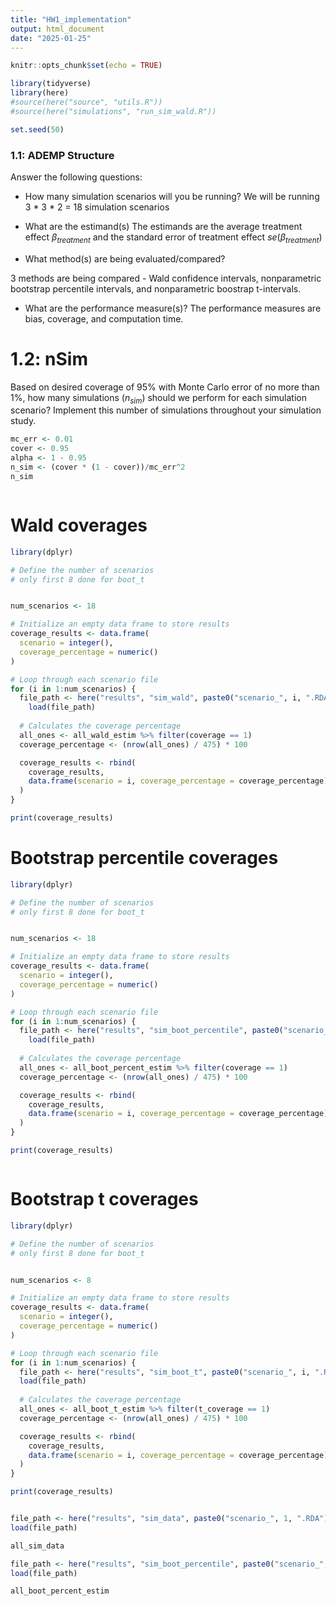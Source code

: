 ```yaml
---
title: "HW1_implementation"
output: html_document
date: "2025-01-25"
---
```


```r
knitr::opts_chunk$set(echo = TRUE)

library(tidyverse)
library(here)
#source(here("source", "utils.R"))
#source(here("simulations", "run_sim_wald.R"))

set.seed(50)
```

### 1.1: ADEMP Structure 

Answer the following questions: 

* How many simulation scenarios will you be running?
We will be running 3 * 3 * 2   = 18 simulation scenarios

* What are the estimand(s)
The estimands are the average treatment effect $\beta_{treatment}$ and the 
standard error of treatment effect $se(\beta_{treatment})$

* What method(s) are being evaluated/compared?

3 methods are being compared - Wald confidence intervals, nonparametric 
bootstrap percentile intervals, and nonparametric boostrap t-intervals.

* What are the performance measure(s)?
The performance measures are bias, coverage, and computation time.

# 1.2: nSim
Based on desired coverage of 95\% with Monte Carlo error of no more than 1\%, how many simulations ($n_{sim}$) should we perform for each simulation scenario?  Implement this number of simulations throughout your simulation study.


```r
mc_err <- 0.01
cover <- 0.95
alpha <- 1 - 0.95
n_sim <- (cover * (1 - cover))/mc_err^2
n_sim



```
# Wald coverages
```r
library(dplyr)

# Define the number of scenarios
# only first 8 done for boot_t


num_scenarios <- 18

# Initialize an empty data frame to store results
coverage_results <- data.frame(
  scenario = integer(),
  coverage_percentage = numeric()
)

# Loop through each scenario file
for (i in 1:num_scenarios) {
  file_path <- here("results", "sim_wald", paste0("scenario_", i, ".RDA"))
    load(file_path)
  
  # Calculates the coverage percentage
  all_ones <- all_wald_estim %>% filter(coverage == 1)
  coverage_percentage <- (nrow(all_ones) / 475) * 100

  coverage_results <- rbind(
    coverage_results,
    data.frame(scenario = i, coverage_percentage = coverage_percentage)
  )
}

print(coverage_results)


```



# Bootstrap percentile coverages
```r

library(dplyr)

# Define the number of scenarios
# only first 8 done for boot_t


num_scenarios <- 18

# Initialize an empty data frame to store results
coverage_results <- data.frame(
  scenario = integer(),
  coverage_percentage = numeric()
)

# Loop through each scenario file
for (i in 1:num_scenarios) {
  file_path <- here("results", "sim_boot_percentile", paste0("scenario_", i, ".RDA"))
    load(file_path)
  
  # Calculates the coverage percentage
  all_ones <- all_boot_percent_estim %>% filter(coverage == 1)
  coverage_percentage <- (nrow(all_ones) / 475) * 100

  coverage_results <- rbind(
    coverage_results,
    data.frame(scenario = i, coverage_percentage = coverage_percentage)
  )
}

print(coverage_results)



```

# Bootstrap t coverages
```r

library(dplyr)

# Define the number of scenarios
# only first 8 done for boot_t


num_scenarios <- 8

# Initialize an empty data frame to store results
coverage_results <- data.frame(
  scenario = integer(),
  coverage_percentage = numeric()
)

# Loop through each scenario file
for (i in 1:num_scenarios) {
  file_path <- here("results", "sim_boot_t", paste0("scenario_", i, ".RDA"))
  load(file_path)
  
  # Calculates the coverage percentage
  all_ones <- all_boot_t_estim %>% filter(t_coverage == 1)
  coverage_percentage <- (nrow(all_ones) / 475) * 100

  coverage_results <- rbind(
    coverage_results,
    data.frame(scenario = i, coverage_percentage = coverage_percentage)
  )
}

print(coverage_results)



```

```r
file_path <- here("results", "sim_data", paste0("scenario_", 1, ".RDA"))
load(file_path)

all_sim_data
```


```r
file_path <- here("results", "sim_boot_percentile", paste0("scenario_", 1, ".RDA"))
load(file_path)

all_boot_percent_estim
```

